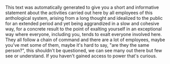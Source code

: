 This text was automatically generated to give you a short and informative statement about the activities carried out here by all employees of this anthological system, arising from a long thought and idealized to the public for an extended period and yet being aggrandized in a slow and cohesive way, for a concrete result to the point of exalting yourself in an exceptional way where everyone, including you, tends to exalt everyone involved here.
They all follow a chain of command and there are a lot of employees, maybe you've met some of them, maybe it's hard to say, "are they the same person?", this shouldn't be questioned, we can see many out there but few see or understand. If you haven't gained access to power that's curious.
